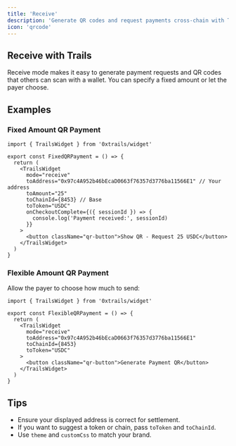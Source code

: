 ```yaml
---
title: 'Receive'
description: 'Generate QR codes and request payments cross-chain with Trails receive mode'
icon: 'qrcode'
---
```


## Receive with Trails

Receive mode makes it easy to generate payment requests and QR codes that others can scan with a wallet. You can specify a fixed amount or let the payer choose.

## Examples

### Fixed Amount QR Payment

```tsx
import { TrailsWidget } from '0xtrails/widget'

export const FixedQRPayment = () => {
  return (
    <TrailsWidget
      mode="receive"
      toAddress="0x97c4A952b46bEcaD0663f76357d3776ba11566E1" // Your address
      toAmount="25"
      toChainId={8453} // Base
      toToken="USDC"
      onCheckoutComplete={({ sessionId }) => {
        console.log('Payment received:', sessionId)
      }}
    >
      <button className="qr-button">Show QR - Request 25 USDC</button>
    </TrailsWidget>
  )
}
```

### Flexible Amount QR Payment

Allow the payer to choose how much to send:

```tsx
import { TrailsWidget } from '0xtrails/widget'

export const FlexibleQRPayment = () => {
  return (
    <TrailsWidget
      mode="receive"
      toAddress="0x97c4A952b46bEcaD0663f76357d3776ba11566E1"
      toChainId={8453}
      toToken="USDC"
    >
      <button className="qr-button">Generate Payment QR</button>
    </TrailsWidget>
  )
}
```

## Tips

- Ensure your displayed address is correct for settlement.
- If you want to suggest a token or chain, pass `toToken` and `toChainId`.
- Use `theme` and `customCss` to match your brand.


